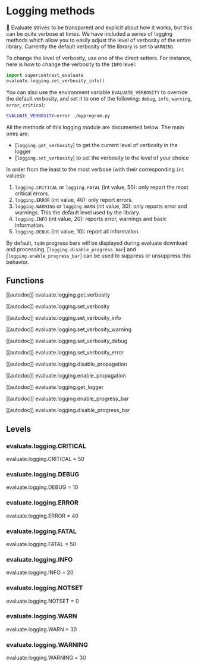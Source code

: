 # Logging methods

🤗 Evaluate strives to be transparent and explicit about how it works, but this can be quite verbose at times. We have included a series of logging methods which allow you to easily adjust the level of verbosity of the entire library. Currently the default verbosity of the library is set to `WARNING`.

To change the level of verbosity, use one of the direct setters. For instance, here is how to change the verbosity to the `INFO` level:

```py
import supercontrast_evaluate
evaluate.logging.set_verbosity_info()
```

You can also use the environment variable `EVALUATE_VERBOSITY` to override the default verbosity, and set it to one of the following: `debug`, `info`, `warning`, `error`, `critical`:

```bash
EVALUATE_VERBOSITY=error ./myprogram.py
```

All the methods of this logging module are documented below. The main ones are:

- [`logging.get_verbosity`] to get the current level of verbosity in the logger
- [`logging.set_verbosity`] to set the verbosity to the level of your choice

In order from the least to the most verbose (with their corresponding `int` values):

1. `logging.CRITICAL` or `logging.FATAL` (int value, 50): only report the most critical errors.
2. `logging.ERROR` (int value, 40): only report errors.
3. `logging.WARNING` or `logging.WARN` (int value, 30): only reports error and warnings. This the default level used by the library.
4. `logging.INFO` (int value, 20): reports error, warnings and basic information.
5. `logging.DEBUG` (int value, 10): report all information.

By default, `tqdm` progress bars will be displayed during evaluate download and processing. [`logging.disable_progress_bar`] and [`logging.enable_progress_bar`] can be used to suppress or unsuppress this behavior. 

## Functions

[[autodoc]] evaluate.logging.get_verbosity

[[autodoc]] evaluate.logging.set_verbosity

[[autodoc]] evaluate.logging.set_verbosity_info

[[autodoc]] evaluate.logging.set_verbosity_warning

[[autodoc]] evaluate.logging.set_verbosity_debug

[[autodoc]] evaluate.logging.set_verbosity_error

[[autodoc]] evaluate.logging.disable_propagation

[[autodoc]] evaluate.logging.enable_propagation

[[autodoc]] evaluate.logging.get_logger

[[autodoc]] evaluate.logging.enable_progress_bar

[[autodoc]] evaluate.logging.disable_progress_bar

## Levels

### evaluate.logging.CRITICAL

evaluate.logging.CRITICAL = 50

### evaluate.logging.DEBUG

evaluate.logging.DEBUG = 10

### evaluate.logging.ERROR

evaluate.logging.ERROR = 40

### evaluate.logging.FATAL

evaluate.logging.FATAL = 50

### evaluate.logging.INFO

evaluate.logging.INFO = 20

### evaluate.logging.NOTSET

evaluate.logging.NOTSET = 0

### evaluate.logging.WARN

evaluate.logging.WARN = 30

### evaluate.logging.WARNING

evaluate.logging.WARNING = 30
